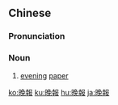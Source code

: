 {{also|晚报}}
==Chinese==
{{zh-forms|s=晚报}}

===Pronunciation===
{{zh-pron
|m=wǎnbào
|c=maan5 bou3
|mn=boán-pò/qz,xm,zz:oán-pò
|cat=n
}}

===Noun===
{{zh-noun}}

# [[evening]] [[paper]]

[[ko:晚報]]
[[ku:晚報]]
[[hu:晚報]]
[[ja:晚報]]